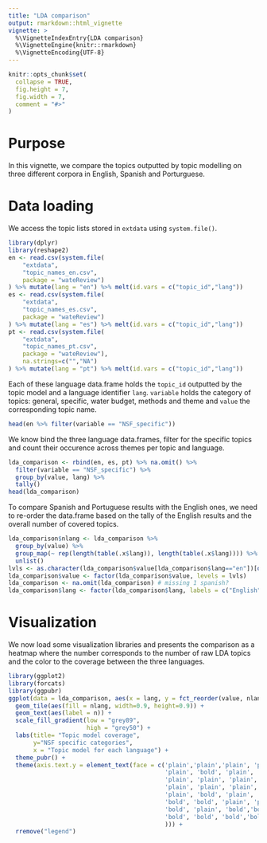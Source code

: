 ```yaml
---
title: "LDA comparison"
output: rmarkdown::html_vignette
vignette: >
  %\VignetteIndexEntry{LDA comparison}
  %\VignetteEngine{knitr::rmarkdown}
  %\VignetteEncoding{UTF-8}
---
```


```r
knitr::opts_chunk$set(
  collapse = TRUE,
  fig.height = 7,
  fig.width = 7, 
  comment = "#>"
)
```

# Purpose

In this vignette, we compare the topics outputted by topic modelling on three different corpora in English, Spanish and Porturguese.

# Data loading

We access the topic lists stored in `extdata` using `system.file()`.

```r
library(dplyr)
library(reshape2)
en <- read.csv(system.file(
    "extdata",
    "topic_names_en.csv",
    package = "wateReview")
) %>% mutate(lang = "en") %>% melt(id.vars = c("topic_id","lang"))
es <- read.csv(system.file(
    "extdata",
    "topic_names_es.csv",
    package = "wateReview")
) %>% mutate(lang = "es") %>% melt(id.vars = c("topic_id","lang"))
pt <- read.csv(system.file(
    "extdata",
    "topic_names_pt.csv",
    package = "wateReview"),
    na.strings=c("","NA")
) %>% mutate(lang = "pt") %>% melt(id.vars = c("topic_id","lang"))
```

Each of these language data.frame holds the `topic_id` outputted by the topic model and a language identifier `lang`.
`variable` holds the category of topics: general, specific, water budget, methods and theme and `value` the corresponding topic name.

```r
head(en %>% filter(variable == "NSF_specific"))
```

We know bind the three language data.frames, filter for the specific topics and count their occurence across themes per topic and language.

```r
lda_comparison <- rbind(en, es, pt) %>% na.omit() %>%
  filter(variable == "NSF_specific") %>%
  group_by(value, lang) %>%
  tally()
head(lda_comparison)
```


To compare Spanish and Portuguese results with the English ones, we need to re-order the data.frame based on the tally of the English results and the overall number of covered topics.

```r
lda_comparison$nlang <- lda_comparison %>% 
  group_by(value) %>% 
  group_map(~ rep(length(table(.x$lang)), length(table(.x$lang)))) %>% 
  unlist()
lvls <- as.character(lda_comparison$value[lda_comparison$lang=="en"])[order(lda_comparison$n[lda_comparison$lang=="en"])]
lda_comparison$value <- factor(lda_comparison$value, levels = lvls)
lda_comparison <- na.omit(lda_comparison) # missing 1 spanish?
lda_comparison$lang <- factor(lda_comparison$lang, labels = c("English", "Spanish", "Portuguese"))
```

# Visualization

We now load some visualization libraries and presents the comparison as a heatmap where the number corresponds to the number of raw LDA topics and the color to the coverage between the three languages.

```r
library(ggplot2)
library(forcats)
library(ggpubr)
ggplot(data = lda_comparison, aes(x = lang, y = fct_reorder(value, nlang))) +
  geom_tile(aes(fill = nlang, width=0.9, height=0.9)) +
  geom_text(aes(label = n)) +
  scale_fill_gradient(low = "grey89",
                      high = "grey50") +
  labs(title= "Topic model coverage",
       y="NSF specific categories",
       x = "Topic model for each language") +
  theme_pubr() +  
  theme(axis.text.y = element_text(face = c('plain','plain','plain', 'plain', 'plain', 'plain', 'plain',
                                            'plain', 'bold', 'plain', 'plain', 'plain',
                                            'plain', 'plain', 'plain', 'bold', 'plain',
                                            'plain', 'plain', 'plain', 'plain', 'plain',
                                            'plain', 'bold', 'plain', 'plain', 'bold',
                                            'bold', 'bold', 'plain', 'plain', 'bold', 
                                            'bold', 'plain', 'bold','bold', 'bold', # 6-10
                                            'bold', 'bold', 'bold','bold','bold' # 1-5
                                            ))) +
  rremove("legend")
```